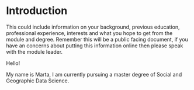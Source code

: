 # Introduction {.unnumbered}

This could include information on your background, previous education, professional experience, interests and what you hope to get from the module and degree. Remember this will be a public facing document, if you have an concerns about putting this information online then please speak with the module leader.

Hello!

My name is Marta, I am currently pursuing a master degree of Social and Geographic Data Science.
